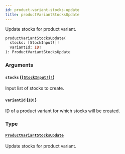 ```yaml
---
id: product-variant-stocks-update
title: productVariantStocksUpdate
---
```


Update stocks for product variant.

```graphql
productVariantStocksUpdate(
  stocks: [StockInput!]!
  variantId: ID!
): ProductVariantStocksUpdate

```

### Arguments

#### `stocks` ([`[StockInput!]!`](/api-reference/inputs/stock-input.mdx))

Input list of stocks to create.

#### `variantId` ([`ID!`](/api-reference/scalars/id.mdx))

ID of a product variant for which stocks will be created.

### Type

#### [`ProductVariantStocksUpdate`](/api-reference/objects/product-variant-stocks-update.mdx)

Update stocks for product variant.
